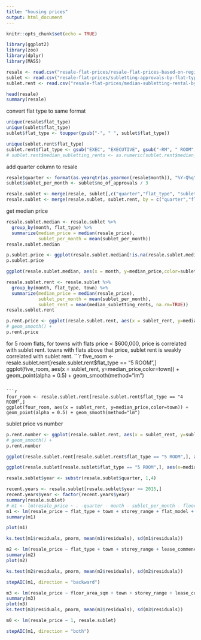 ```yaml
---
title: "housing prices"
output: html_document
---
```


```r
knitr::opts_chunk$set(echo = TRUE)
```


```r
library(ggplot2)
library(zoo)
library(dplyr)
library(MASS)
```

```r
resale <- read.csv("resale-flat-prices/resale-flat-prices-based-on-registration-date-from-march-2012-onwards.csv")
sublet <- read.csv("resale-flat-prices/subletting-approvals-by-flat-type-quarterly.csv")
sublet.rent <- read.csv("resale-flat-prices/median-subletting-rental-by-town-and-flat-type.csv", na.strings = c("na", "-"))
```

```r
head(resale)
summary(resale)
```

convert flat type to same format
```r
unique(resale$flat_type)
unique(sublet$flat_type)
sublet$flat_type <- toupper(gsub("-", " ", sublet$flat_type))

unique(sublet.rent$flat_type)
sublet.rent$flat_type <- gsub("EXEC", "EXECUTIVE", gsub("-RM", " ROOM",sublet.rent$flat_type))
# sublet.rent$median_subletting_rents <- as.numeric(sublet.rent$median_subletting_rents)

```

add quarter column to resale
```r
resale$quarter <- format(as.yearqtr(as.yearmon(resale$month)), "%Y-Q%q")
sublet$sublet_per_month <- sublet$no_of_approvals / 3

resale.sublet <- merge(resale, sublet[,c("quarter","flat_type", "sublet_per_month")], by = c("quarter", "flat_type"), all.x = TRUE)
resale.sublet <- merge(resale.sublet, sublet.rent, by = c("quarter","flat_type","town"), all.x = TRUE)

```

get median price
```r
resale.sublet.median <- resale.sublet %>%
  group_by(month, flat_type) %>%
  summarize(median_price = median(resale_price),
            sublet_per_month = mean(sublet_per_month))
resale.sublet.median
```

```r
p.sublet.price <- ggplot(resale.sublet.median[!is.na(resale.sublet.median$sublet_per_month),], aes(x = sublet_per_month, y=median_price,color=flat_type)) + geom_point(alpha = 0.5) + geom_smooth()
p.sublet.price

```

```r
ggplot(resale.sublet.median, aes(x = month, y=median_price,color=sublet_per_month)) + geom_point() + theme(axis.text.x = element_text(angle = 90, hjust = 1)) + facet_wrap(~.flat_type)

```


```r
resale.sublet.rent <- resale.sublet %>%
  group_by(month, flat_type, town) %>%
  summarize(median_price = median(resale_price),
            sublet_per_month = mean(sublet_per_month),
            sublet_rent = mean(median_subletting_rents, na.rm=TRUE))
resale.sublet.rent
```

```r
p.rent.price <- ggplot(resale.sublet.rent, aes(x = sublet_rent, y=median_price,color=town)) + geom_point(alpha = 0.5) +  facet_wrap(~flat_type)
# geom_smooth() +
p.rent.price

```
for 5 room flats, for towns with flats price < $600,000, price is correlated with sublet rent. towns with flats above that price, sublet rent is weakly correlated with sublet rent.
```r
five_room <- resale.sublet.rent[resale.sublet.rent$flat_type == "5 ROOM",]
ggplot(five_room, aes(x = sublet_rent, y=median_price,color=town)) + geom_point(alpha = 0.5) + geom_smooth(method="lm")

```

```r
four_room <- resale.sublet.rent[resale.sublet.rent$flat_type == "4 ROOM",]
ggplot(four_room, aes(x = sublet_rent, y=median_price,color=town)) + geom_point(alpha = 0.5) + geom_smooth(method="lm")

```
sublet price vs number
```r
p.rent.number <- ggplot(resale.sublet.rent, aes(x = sublet_rent, y=sublet_per_month,color=town)) + geom_point(alpha = 0.5) +  facet_wrap(~flat_type)
# geom_smooth() +
p.rent.number

```
```r
ggplot(resale.sublet.rent[resale.sublet.rent$flat_type == "5 ROOM",], aes(x = sublet_rent, y=sublet_per_month,color=town)) + geom_point(alpha = 0.5) + geom_smooth()
```

```r
ggplot(resale.sublet[resale.sublet$flat_type == "5 ROOM",], aes(x=median_subletting_rents,y=resale_price)) + geom_point(alpha = 0.5) + facet_wrap(~town)

```

```r
resale.sublet$year <- substr(resale.sublet$quarter, 1,4)
```

```r
recent.years <- resale.sublet[resale.sublet$year >= 2015,]
recent.years$year <- factor(recent.years$year)
summary(resale.sublet)
# m1 <- lm(resale_price ~ . -quarter - month - sublet_per_month - floor_area_sqm, data = resale.sublet)
m1 <- lm(resale_price ~ flat_type + town + storey_range + flat_model + lease_commence_date + sublet_per_month, data = resale.sublet)
summary(m1)
```

```r

plot(m1)
```

```r
ks.test(m1$residuals, pnorm, mean(m1$residuals), sd(m1$residuals))
```

```r
m2 <- lm(resale_price ~ flat_type + town + storey_range + lease_commence_date + sublet_per_month, data = resale.sublet)
summary(m2)
plot(m2)
```


```r
ks.test(m2$residuals, pnorm, mean(m2$residuals), sd(m2$residuals))
```

```r
stepAIC(m1, direction = "backward")
```
```r

m3 <- lm(resale_price ~ floor_area_sqm + town + storey_range + lease_commence_date + sublet_per_month, data = resale.sublet)
summary(m3)
plot(m3)
ks.test(m3$residuals, pnorm, mean(m3$residuals), sd(m3$residuals))
```

```r
m0 <- lm(resale_price ~ 1, resale.sublet)

```

```r

stepAIC(m1, direction = "both")
```

